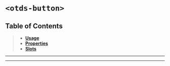 
<Meta title="UI Components/Button️ [atom]/Twig" />

# `<otds-button>`

## Table of Contents
> - **[Usage](#usage)**
> - **[Properties](#properties)**
> - **[Slots](#slots)**

<hr/>
<Usage />
<hr/>
